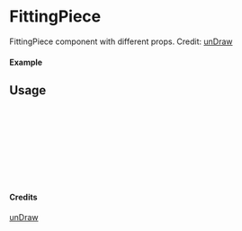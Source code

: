 
<Meta of={FittingPiece} title="unDraw/FittingPiece" />

# FittingPiece

FittingPiece component with different props.
Credit: [unDraw](https://undraw.co/illustrations)

#### Example

<Canvas of={FittingPiece.Primary} />

## Usage

```ts
import { FittingPiece } from "yadl-ui";

const Example = () => {
  return (
      <FittingPiece />
  );
};

export default Example;
```

#### Credits
[unDraw](https://undraw.co/illustrations)
